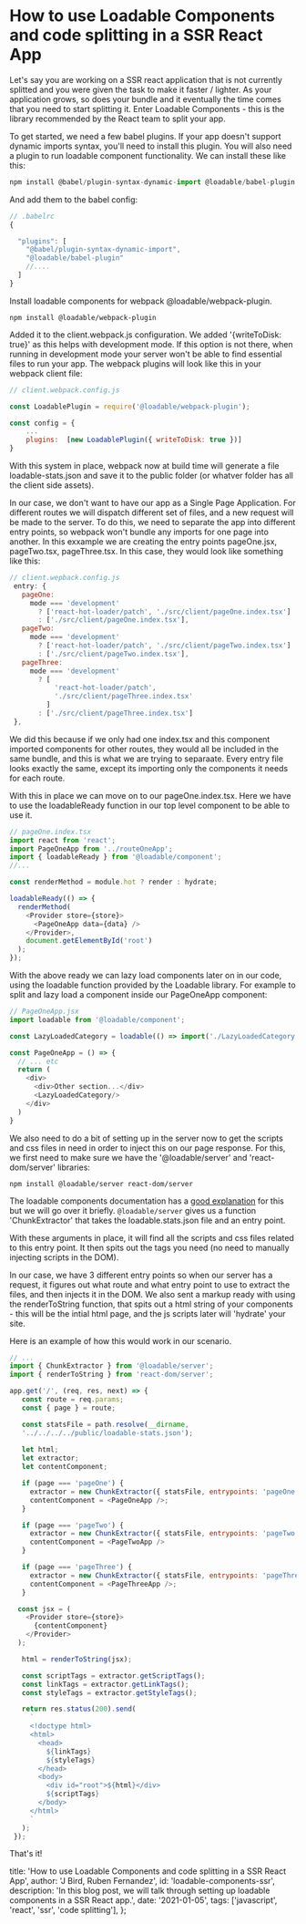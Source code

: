 
<Layout>

# How to use Loadable Components and code splitting in a SSR React App

Let's say you are working on a SSR react application that is not currently splitted and you were given the task to make it faster / lighter. As your application grows,
so does your bundle and it eventually the time comes that you need to start splitting it. Enter Loadable Components - this is the library recommended by the
React team to split your app.

To get started, we need a few babel plugins. If your app doesn't support dynamic imports syntax, you'll need to install this plugin. You will also need a plugin to run loadable component functionality.
We can install these like this:

```js
npm install @babel/plugin-syntax-dynamic-import @loadable/babel-plugin
```

And add them to the babel config:

```js
// .babelrc
{

  "plugins": [
    "@babel/plugin-syntax-dynamic-import",
    "@loadable/babel-plugin"
    //....
  ]
}
```

Install loadable components for webpack @loadable/webpack-plugin.

```
npm install @loadable/webpack-plugin
```

Added it to the client.webpack.js configuration. We added '{writeToDisk: true}' as this helps with development mode. If this option is not there, when running
in development mode your server won't be able to find essential files to run your app. The webpack plugins will look like this in your webpack client file:

```js
// client.webpack.config.js

const LoadablePlugin = require('@loadable/webpack-plugin');

const config = {
	...
	plugins:  [new LoadablePlugin({ writeToDisk: true })]
}
```

With this system in place, webpack now at build time will generate a file loadable-stats.json and save it to the public folder (or whatver folder has all the client side assets).

In our case, we don't want to have our app as a Single Page Application. For different routes we will dispatch different set of files, and a new request will be
made to the server. To do this, we need to separate the app into different entry points, so webpack won't bundle any imports for one page into another.
In this exxample we are creating the entry points pageOne.jsx, pageTwo.tsx, pageThree.tsx. In this case, they would look like something like this:

```js
// client.wepback.config.js
 entry: {
   pageOne:
     mode === 'development'
       ? ['react-hot-loader/patch', './src/client/pageOne.index.tsx']
       : ['./src/client/pageOne.index.tsx'],
   pageTwo:
     mode === 'development'
       ? ['react-hot-loader/patch', './src/client/pageTwo.index.tsx']
       : ['./src/client/pageTwo.index.tsx'],
   pageThree:
     mode === 'development'
       ? [
           'react-hot-loader/patch',
           './src/client/pageThree.index.tsx'
         ]
       : ['./src/client/pageThree.index.tsx']
 },
```

We did this because if we only had one index.tsx and this component imported components for other routes, they would all be included in the same bundle,
and this is what we are trying to separaate. Every entry file looks exactly the same, except its importing only the components it needs for each route.

With this in place we can move on to our pageOne.index.tsx. Here we have to use the loadableReady function in our top level component to be able to use it.

```js
// pageOne.index.tsx
import react from 'react';
import PageOneApp from '../routeOneApp';
import { loadableReady } from '@loadable/component';
//...

const renderMethod = module.hot ? render : hydrate;

loadableReady(() => {
  renderMethod(
    <Provider store={store}>
      <PageOneApp data={data} />
    </Provider>,
    document.getElementById('root')
  );
});
```

With the above ready we can lazy load components later on in our code, using the loadable function provided by the Loadable library.
For example to split and lazy load a component inside our PageOneApp component:

```js
// PageOneApp.jsx
import loadable from '@loadable/component';

const LazyLoadedCategory = loadable(() => import('./LazyLoadedCategory'));

const PageOneApp = () => {
  // ... etc
  return (
    <div>
      <div>Other section...</div>
      <LazyLoadedCategory/>
    </div>
  )
}
```

We also need to do a bit of setting up in the server now to get the scripts and css files in need in order to inject this on our page response. For this,
we first need to make sure we have the '@loadable/server' and 'react-dom/server' libraries:

```
npm install @loadable/server react-dom/server
```

The loadable components documentation has a [good explanation](https://loadable-components.com/docs/server-side-rendering/) for this but we will go over it briefly. `@loadable/server` gives us a function 'ChunkExtractor'
that takes the loadable.stats.json file and an entry point.

With these arguments in place, it will find all the scripts and css files related to this entry point.
It then spits out the tags you need (no need to manually injecting scripts in the DOM).

In our case, we have 3 different entry points so when our server has a request, it figures out what route and what entry point to use to extract the files,
and then injects it in the DOM. We also sent a markup ready with using the renderToString function,
that spits out a html string of your components - this will be the intial html page, and the js scripts later will 'hydrate' your site.

Here is an example of how this would work in our scenario.

```js
// ...
import { ChunkExtractor } from '@loadable/server';
import { renderToString } from 'react-dom/server';

app.get('/', (req, res, next) => {
   const route = req.params;
   const { page } = route;

   const statsFile = path.resolve(__dirname,
   '../../../../public/loadable-stats.json');
   
   let html;
   let extractor;
   let contentComponent;

   if (page === 'pageOne') {
     extractor = new ChunkExtractor({ statsFile, entrypoints: 'pageOne' });
     contentComponent = <PageOneApp />;
   }

   if (page === 'pageTwo') {
     extractor = new ChunkExtractor({ statsFile, entrypoints: 'pageTwo' });
     contentComponent = <PageTwoApp />
   }

   if (page === 'pageThree') {
     extractor = new ChunkExtractor({ statsFile, entrypoints: 'pageThree'] });
     contentComponent = <PageThreeApp />;
   }

  const jsx = (
    <Provider store={store}>
      {contentComponent}
    </Provider>
  );

   html = renderToString(jsx);

   const scriptTags = extractor.getScriptTags();
   const linkTags = extractor.getLinkTags();
   const styleTags = extractor.getStyleTags();

   return res.status(200).send(
     `
     <!doctype html>
     <html>
       <head>
         ${linkTags}
         ${styleTags}
       </head>
       <body>
         <div id="root">${html}</div>
         ${scriptTags}
       </body>
     </html>
     `
   );
 });
```

That's it!

</Layout>

  title: 'How to use Loadable Components and code splitting in a SSR React App',
  author: 'J Bird, Ruben Fernandez',
  id: 'loadable-components-ssr',
  description:
    'In this blog post, we will talk through setting up loadable components in a SSR React app.',
  date: '2021-01-05',
  tags: ['javascript', 'react', 'ssr', 'code splitting'],
};
